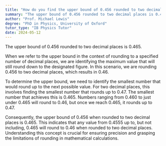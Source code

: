 ```yaml
---
title: "How do you find the upper bound of 0.456 rounded to two decimal places?"
summary: "The upper bound of 0.456 rounded to two decimal places is 0.465."
author: "Prof. Michael Lewis"
degree: "PhD in Physics, University of Oxford"
tutor_type: "IB Physics Tutor"
date: 2024-05-12
---
```


The upper bound of $0.456$ rounded to two decimal places is $0.465$.

When we refer to the upper bound in the context of rounding to a specified number of decimal places, we are identifying the maximum value that will still round down to the designated figure. In this scenario, we are rounding $0.456$ to two decimal places, which results in $0.46$.

To determine the upper bound, we need to identify the smallest number that would round up to the next possible value. For two decimal places, this involves finding the smallest number that rounds up to $0.47$. The smallest number that achieves this is $0.465$. Numbers ranging from $0.460$ to just under $0.465$ will round to $0.46$, but once we reach $0.465$, it rounds up to $0.47$.

Consequently, the upper bound of $0.456$ when rounded to two decimal places is $0.465$. This indicates that any value from $0.4555$ up to, but not including, $0.465$ will round to $0.46$ when rounded to two decimal places. Understanding this concept is crucial for ensuring precision and grasping the limitations of rounding in mathematical calculations.
    